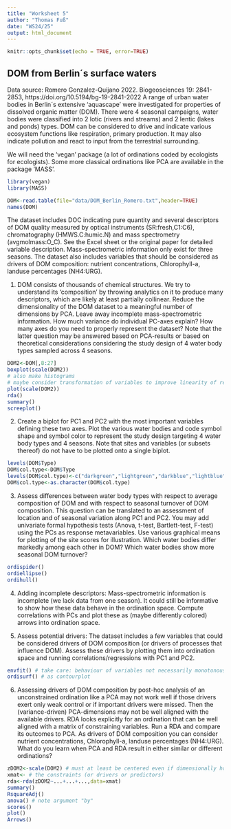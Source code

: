 ---
title: "Worksheet 5"
author: "Thomas Fuß"
date: "WS24/25"
output: html_document
---

```{r setup, include=FALSE}
knitr::opts_chunk$set(echo = TRUE, error=TRUE)
```

## DOM from Berlin´s surface waters

Data source: Romero Gonzalez-Quijano 2022. Biogeosciences 19: 2841-2853, https://doi.org/10.5194/bg-19-2841-2022
A range of urban water bodies in Berlin´s extensive 'aquascape' were investigated for properties of dissolved organic matter (DOM). There were 4 seasonal campaigns, water bodies were classified into 2 lotic (rivers and streams) and 2 lentic (lakes and ponds) types. DOM can be considered to drive and indicate various ecosystem functions like respiration, primary production. It may also indicate pollution and react to input from the terrestrial surrounding. 

We will need the 'vegan' package (a lot of ordinations coded by ecologists for ecologists). Some more classical ordinations like PCA are available in the package 'MASS'.

```{r eval = FALSE}
library(vegan)
library(MASS)

DOM<-read.table(file="data/DOM_Berlin_Romero.txt",header=TRUE)
names(DOM)
```

The dataset includes DOC indicating pure quantity and several descriptors of DOM quality measured by optical instruments (SR:fresh,C1:C6), chromatography (HMWS.C:humic.N) and mass spectrometry (avgmolmass:O_C). See the Excel sheet or the original paper for detailed variable description. Mass-spectrometric information only exist for three seasons. The dataset also includes variables that should be considered as drivers of DOM composition: nutrient concentrations, Chlorophyll-a, landuse percentages (NH4:URG).

1. DOM consists of thousands of chemical structures. We try to understand its 'composition' by throwing analytics on it to produce many descriptors, which are likely at least partially collinear. Reduce the dimensionality of the DOM dataset to a meaningful number of dimensions by PCA. Leave away incomplete mass-spectrometric information. How much variance do individual PC-axes explain? How many axes do you need to properly represent the dataset? Note that the latter question may be answered based on PCA-results or based on theoretical considerations considering the study design of 4 water body types sampled across 4 seasons.

```{r eval = FALSE}
DOM2<-DOM[,8:27]
boxplot(scale(DOM2))
# also make histograms
# maybe consider transformation of variables to improve linearity of relationships
plot(scale(DOM2))
rda()
summary()
screeplot()
```

2. Create a biplot for PC1 and PC2 with the most important variables defining these two axes. Plot the various water bodies and code symbol shape and symbol color to represent the study design targeting 4 water body types and 4 seasons. Note that sites and variables (or subsets thereof) do not have to be plotted onto a single biplot.

```{r eval = FALSE}
levels(DOM$Type)
DOM$col.type<-DOM$Type
levels(DOM$col.type)<-c("darkgreen","lightgreen","darkblue","lightblue")
DOM$col.type<-as.character(DOM$col.type)
```

3. Assess differences between water body types with respect to average composition of DOM and with respect to seasonal turnover of DOM composition. This question can be translated to an assessment of location and of seasonal variation along PC1 and PC2. You may add univariate formal hypothesis tests (Anova, t-test, Bartlett-test, F-test) using the PCs as response metavariables. Use various graphical means for plotting of the site scores for illustration. Which water bodies differ markedly among each other in DOM? Which water bodies show more seasonal DOM turnover?

```{r eval = FALSE}
ordispider()
ordiellipse()
ordihull()
```

4. Adding incomplete descriptors: Mass-spectrometric information is incomplete (we lack data from one season). It could still be informative to show how these data behave in the ordination space. Compute correlations with PCs and plot these as (maybe differently colored) arrows into ordination space.

5. Assess potential drivers: The dataset includes a few variables that could be considered drivers of DOM composition (or drivers of processes that influence DOM). Assess these drivers by plotting them into ordination space and running correlations/regressions with PC1 and PC2.

```{r eval = FALSE}
envfit() # take care: behaviour of variables not necessarily monotonous in ordination space
ordisurf() # as contourplot
```

6. Assessing drivers of DOM composition by post-hoc analysis of an unconstrained ordination like a PCA may not work well if those drivers exert only weak control or if important drivers were missed. Then the (variance-driven) PCA-dimensions may not be well aligned with the available drivers. RDA looks explicitly for an ordination that can be well aligned with a matrix of constraining variables. Run a RDA and compare its outcomes to PCA. As drivers of DOM composition you can consider nutrient concentrations, Chlorophyll-a, landuse percentages (NH4:URG). What do you learn when PCA and RDA result in either similar or different ordinations? 

```{r eval = FALSE}
zDOM2<-scale(DOM2) # must at least be centered even if dimensionally homogeneous!
xmat<- # the constraints (or drivers or predictors)
rda<-rda(zDOM2~...+...+...,data=xmat)
summary()
RsquareAdj()
anova() # note argument "by"
scores()
plot()
Arrows()

```


